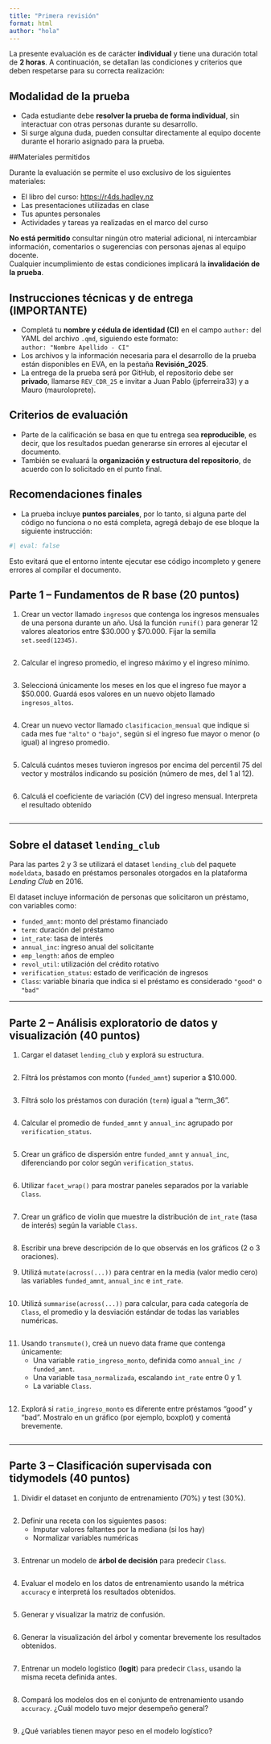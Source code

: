 ```yaml
---
title: "Primera revisión"
format: html
author: "hola"
---
```


La presente evaluación es de carácter **individual** y tiene una duración total de **2 horas**. A continuación, se detallan las condiciones y criterios que deben respetarse para su correcta realización:

##  Modalidad de la prueba

- Cada estudiante debe **resolver la prueba de forma individual**, sin interactuar con otras personas durante su desarrollo.  
- Si surge alguna duda, pueden consultar directamente al equipo docente durante el horario asignado para la prueba.

##Materiales permitidos

Durante la evaluación se permite el uso exclusivo de los siguientes materiales:

- El libro del curso: [https://r4ds.hadley.nz](https://r4ds.hadley.nz)  
- Las presentaciones utilizadas en clase  
- Tus apuntes personales  
- Actividades y tareas ya realizadas en el marco del curso  

**No está permitido** consultar ningún otro material adicional, ni intercambiar información, comentarios o sugerencias con personas ajenas al equipo docente.  
Cualquier incumplimiento de estas condiciones implicará la **invalidación de la prueba**.

## Instrucciones técnicas y de entrega (**IMPORTANTE**)

- Completá tu **nombre y cédula de identidad (CI)** en el campo `author:` del YAML del archivo `.qmd`, siguiendo este formato:  
  `author: "Nombre Apellido - CI"`  
- Los archivos y la información necesaria para el desarrollo de la prueba están disponibles en EVA, en la pestaña **Revisión_2025**.  
- La entrega de la prueba será por GitHub, el repositorio debe ser **privado**, llamarse `REV_CDR_25` e invitar a Juan Pablo (jpferreira33) y a Mauro (mauroloprete).


## Criterios de evaluación

- Parte de la calificación se basa en que tu entrega sea **reproducible**, es decir, que los resultados puedan generarse sin errores al ejecutar el documento.  
- También se evaluará la **organización y estructura del repositorio**, de acuerdo con lo solicitado en el punto final.

## Recomendaciones finales

- La prueba incluye **puntos parciales**, por lo tanto, si alguna parte del código no funciona o no está completa, agregá debajo de ese bloque la siguiente instrucción:  

```r
#| eval: false
```  

Esto evitará que el entorno intente ejecutar ese código incompleto y genere errores al compilar el documento.


## Parte 1 – Fundamentos de R base (20 puntos)

1. Crear un vector llamado `ingresos` que contenga los ingresos mensuales de una persona durante un año. Usá la función `runif()` para generar 12 valores aleatorios entre $30.000 y $70.000. Fijar la semilla  `set.seed(12345)`.

```r

```


2. Calcular el ingreso promedio, el ingreso máximo y el ingreso mínimo. 

```r

```


3. Seleccioná únicamente los meses en los que el ingreso fue mayor a $50.000. Guardá esos valores en un nuevo objeto llamado `ingresos_altos`.  

```r

```


4. Crear un nuevo vector llamado `clasificacion_mensual` que indique si cada mes fue `"alto"` o `"bajo"`, según si el ingreso fue mayor o menor (o igual) al ingreso promedio.

```r

```


5. Calculá cuántos meses tuvieron ingresos por encima del percentil 75 del vector y mostrálos indicando su posición (número de mes, del 1 al 12).

```r

```


6. Calculá el coeficiente de variación (CV) del ingreso mensual. Interpreta el resultado obtenido

```r

```


---

## Sobre el dataset `lending_club`

Para las partes 2 y 3 se utilizará el dataset `lending_club` del paquete `modeldata`, basado en préstamos personales otorgados en la plataforma *Lending Club* en 2016.

El dataset incluye información de personas que solicitaron un préstamo, con variables como:

- `funded_amnt`: monto del préstamo financiado  
- `term`: duración del préstamo  
- `int_rate`: tasa de interés  
- `annual_inc`: ingreso anual del solicitante  
- `emp_length`: años de empleo  
- `revol_util`: utilización del crédito rotativo  
- `verification_status`: estado de verificación de ingresos  
- `Class`: variable binaria que indica si el préstamo es considerado `"good"` o `"bad"`

---

## Parte 2 – Análisis exploratorio de datos y visualización (40 puntos)

1. Cargar el dataset `lending_club` y explorá su estructura.  

```r

```


2. Filtrá los préstamos con monto (`funded_amnt`) superior a $10.000. 

```r

```


3. Filtrá solo los préstamos con duración (`term`) igual a "term_36".

```r

```


4. Calcular el promedio de `funded_amnt` y `annual_inc` agrupado por `verification_status`. 

```r

```


5. Crear un gráfico de dispersión entre `funded_amnt` y `annual_inc`, diferenciando por color según `verification_status`.  

```r

```


6. Utilizar `facet_wrap()` para mostrar paneles separados por la variable `Class`. 

```r

```


7. Crear un gráfico de violín que muestre la distribución de `int_rate` (tasa de interés) según la variable `Class`.  

```r

```


8. Escribir una breve descripción de lo que observás en los gráficos (2 o 3 oraciones).


9. Utilizá `mutate(across(...))` para centrar en la media (valor medio cero) las variables `funded_amnt`, `annual_inc` e `int_rate`.

```r

```


10. Utilizá `summarise(across(...))` para calcular, para cada categoría de `Class`, el promedio y la
desviación estándar de todas las variables numéricas.  

```r

```


11. Usando `transmute()`, creá un nuevo data frame que contenga únicamente:
    - Una variable `ratio_ingreso_monto`, definida como `annual_inc / funded_amnt`.
    - Una variable `tasa_normalizada`, escalando `int_rate` entre 0 y 1.
    - La variable `Class`.
    
```r

```

    
12. Explorá si `ratio_ingreso_monto` es diferente entre préstamos "good" y "bad". Mostralo en un gráfico (por ejemplo, boxplot) y comentá brevemente.

```r

```


---
 
## Parte 3 – Clasificación supervisada con tidymodels (40 puntos)

1. Dividir el dataset en conjunto de entrenamiento (70%) y test (30%).

```r

```


2. Definir una receta con los siguientes pasos:  
   - Imputar valores faltantes por la mediana (si los hay)  
   - Normalizar variables numéricas  
   
```r

```

   
3. Entrenar un modelo de **árbol de decisión** para predecir `Class`.

```r

```


4. Evaluar el modelo en los datos de entrenamiento usando la métrica `accuracy` e interpretá los resultados obtenidos.  

```r

```


5. Generar y visualizar la matriz de confusión.  

```r

```


6. Generar la visualización del árbol y comentar brevemente los resultados obtenidos.  

```r

```


7. Entrenar un modelo logístico (**logit**) para predecir `Class`, usando la misma receta definida antes. 

```r

```


8. Compará los modelos dos en el conjunto de entrenamiento usando `accuracy`. ¿Cuál modelo tuvo mejor desempeño general?  

```r

```


9. ¿Qué variables tienen mayor peso en el modelo logístico?

```r

```

